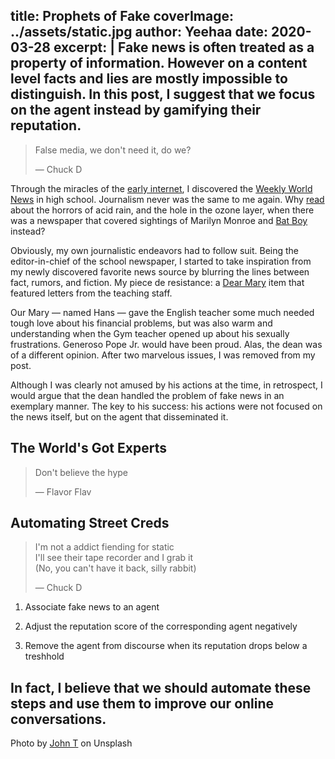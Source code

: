 title: Prophets of Fake
coverImage: ../assets/static.jpg
author: Yeehaa
date: 2020-03-28
excerpt: | 
  Fake news is often treated as a property of information. However on a content
  level facts and lies are mostly impossible to distinguish. In this post, I
  suggest that we focus on the agent instead by gamifying their reputation.
---

> False media, we don't need it, do we?
>
> &mdash; Chuck D

Through the miracles of the [early
internet](https://www.youtube.com/watch?v=2LzyRcLJdlg), I discovered the [Weekly
World News](https://en.wikipedia.org/wiki/Weekly_World_News) in high school.
Journalism never was the same to me again. Why
[read](https://www.mentalfloss.com/article/49985/where-are-they-now-8-things-terrified-us-90s)
about the horrors of acid rain, and the hole in the ozone layer, when there was
a newspaper that covered sightings of Marilyn Monroe and [Bat
Boy](https://www.vice.com/en_us/article/8gdkwv/an-interview-with-the-creator-of-bat-boy-987)
instead?

Obviously, my own journalistic endeavors had to follow suit. Being the 
editor-in-chief of the school newspaper, I started to take inspiration from my
newly discovered favorite news source by blurring the lines between fact,
rumors, and fiction. My piece de resistance: a [Dear
Mary](https://www.spectator.co.uk/article/dear-mary-your-problems-solved) item
that featured letters from the teaching staff. 

Our Mary &mdash; named Hans &mdash; gave the English teacher some much needed
tough love about his financial problems, but was also warm and understanding when
the Gym teacher opened up about his sexually frustrations. Generoso Pope Jr.
would have been proud. Alas, the dean was of a different opinion. After
two marvelous issues, I was removed from my post. 

Although I was clearly not amused by his actions at the time, in retrospect, I
would argue that the dean handled the problem of fake news in an exemplary
manner. The key to his success: his actions were not focused on the news itself,
but on the agent that disseminated it.


## The World's Got Experts

> Don't believe the hype
>
> &mdash; Flavor Flav




## Automating Street Creds

> I'm not a addict fiending for static   
> I'll see their tape recorder and I grab it   
> (No, you can't have it back, silly rabbit)    
>
> &mdash; Chuck D


1. Associate fake news to an agent

2. Adjust the reputation score of the corresponding agent negatively

3. Remove the agent from discourse when its reputation drops below a treshhold

In fact, I believe that we should automate these steps and use them to
improve our online conversations.
---
Photo by [John
T](https://unsplash.com/@john_visualz?utm_source=unsplash&utm_medium=referral&utm_content=creditCopyText)
on Unsplash


